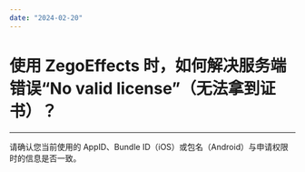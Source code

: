 ```yaml
---
date: "2024-02-20"
---
```

# 使用 ZegoEffects 时，如何解决服务端错误“No valid license”（无法拿到证书）？

---

请确认您当前使用的 AppID、Bundle ID（iOS）或包名（Android）与申请权限时的信息是否一致。